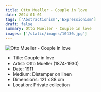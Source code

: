 ```yaml
---
title: Otto Mueller - Couple in love
date: 2024-01-01
tags: ['Abstractionism','Expressionism']
draft: false
summary: Otto Mueller - Couple in love
images: ['/static/images/10130.jpg']
---
```


![Otto Mueller - Couple in love](/static/images/10130.jpg)

* Title: Couple in love
* Artist: Otto Mueller (1874-1930)
* Date: 1911
* Medium: Distemper on linen
* Dimensions: 121 x 88 cm
* Location: Private collection


